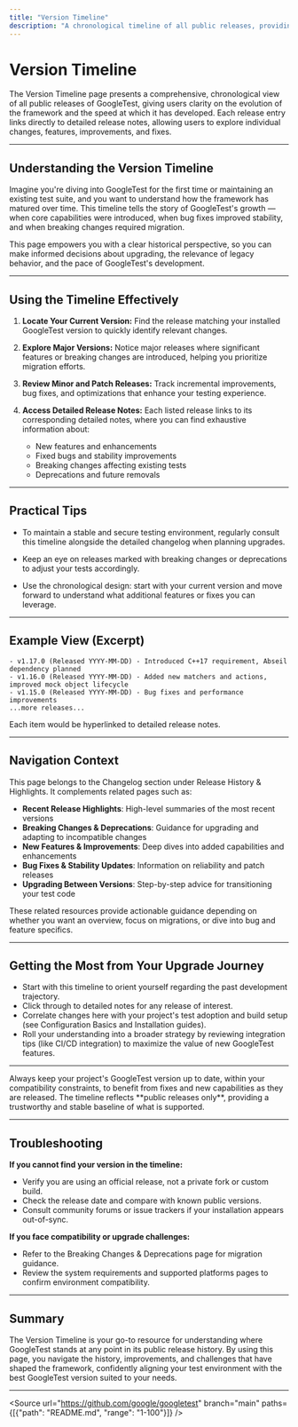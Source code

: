 ```yaml
---
title: "Version Timeline"
description: "A chronological timeline of all public releases, providing a clear view of GoogleTest's evolution and the pace of development. Each entry links to more detailed notes about individual releases."
---
```


# Version Timeline

The Version Timeline page presents a comprehensive, chronological view of all public releases of GoogleTest, giving users clarity on the evolution of the framework and the speed at which it has developed. Each release entry links directly to detailed release notes, allowing users to explore individual changes, features, improvements, and fixes.

---

## Understanding the Version Timeline

Imagine you're diving into GoogleTest for the first time or maintaining an existing test suite, and you want to understand how the framework has matured over time. This timeline tells the story of GoogleTest's growth — when core capabilities were introduced, when bug fixes improved stability, and when breaking changes required migration.

This page empowers you with a clear historical perspective, so you can make informed decisions about upgrading, the relevance of legacy behavior, and the pace of GoogleTest's development.

---

## Using the Timeline Effectively

1. **Locate Your Current Version:** Find the release matching your installed GoogleTest version to quickly identify relevant changes.

2. **Explore Major Versions:** Notice major releases where significant features or breaking changes are introduced, helping you prioritize migration efforts.

3. **Review Minor and Patch Releases:** Track incremental improvements, bug fixes, and optimizations that enhance your testing experience.

4. **Access Detailed Release Notes:** Each listed release links to its corresponding detailed notes, where you can find exhaustive information about:
   - New features and enhancements
   - Fixed bugs and stability improvements
   - Breaking changes affecting existing tests
   - Deprecations and future removals

---

## Practical Tips

- To maintain a stable and secure testing environment, regularly consult this timeline alongside the detailed changelog when planning upgrades.

- Keep an eye on releases marked with breaking changes or deprecations to adjust your tests accordingly.

- Use the chronological design: start with your current version and move forward to understand what additional features or fixes you can leverage.

---

## Example View (Excerpt)

```text
- v1.17.0 (Released YYYY-MM-DD) - Introduced C++17 requirement, Abseil dependency planned
- v1.16.0 (Released YYYY-MM-DD) - Added new matchers and actions, improved mock object lifecycle
- v1.15.0 (Released YYYY-MM-DD) - Bug fixes and performance improvements
...more releases...
```

Each item would be hyperlinked to detailed release notes.

---

## Navigation Context

This page belongs to the Changelog section under Release History & Highlights. It complements related pages such as:

- **Recent Release Highlights**: High-level summaries of the most recent versions
- **Breaking Changes & Deprecations**: Guidance for upgrading and adapting to incompatible changes
- **New Features & Improvements**: Deep dives into added capabilities and enhancements
- **Bug Fixes & Stability Updates**: Information on reliability and patch releases
- **Upgrading Between Versions**: Step-by-step advice for transitioning your test code

These related resources provide actionable guidance depending on whether you want an overview, focus on migrations, or dive into bug and feature specifics.

---

## Getting the Most from Your Upgrade Journey

- Start with this timeline to orient yourself regarding the past development trajectory.
- Click through to detailed notes for any release of interest.
- Correlate changes here with your project's test adoption and build setup (see Configuration Basics and Installation guides).
- Roll your understanding into a broader strategy by reviewing integration tips (like CI/CD integration) to maximize the value of new GoogleTest features.

---

<Tip>
Always keep your project's GoogleTest version up to date, within your compatibility constraints, to benefit from fixes and new capabilities as they are released.
</Tip>

<Info>
The timeline reflects **public releases only**, providing a trustworthy and stable baseline of what is supported.
</Info>

---

## Troubleshooting

**If you cannot find your version in the timeline:**
- Verify you are using an official release, not a private fork or custom build.
- Check the release date and compare with known public versions.
- Consult community forums or issue trackers if your installation appears out-of-sync.

**If you face compatibility or upgrade challenges:**
- Refer to the Breaking Changes & Deprecations page for migration guidance.
- Review the system requirements and supported platforms pages to confirm environment compatibility.


---

## Summary

The Version Timeline is your go-to resource for understanding where GoogleTest stands at any point in its public release history. By using this page, you navigate the history, improvements, and challenges that have shaped the framework, confidently aligning your test environment with the best GoogleTest version suited to your needs.

---

<Source url="https://github.com/google/googletest" branch="main" paths={[{"path": "README.md", "range": "1-100"}]} />